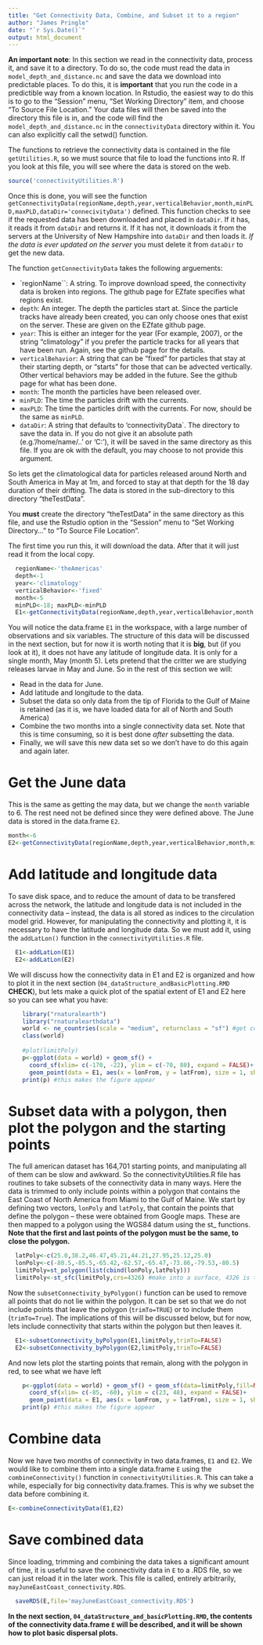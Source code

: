 ```yaml
---
title: "Get Connectivity Data, Combine, and Subset it to a region"
author: "James Pringle"
date: "`r Sys.Date()`"
output: html_document
---
```


**An important note**: In this section we read in the connectivity data, process it, and save it to a directory. To do so, the code must read the data in `model_depth_and_distance.nc` and save the data we download into predictable places. To do this, it is **important** that you run the code in a predictible way from a known location. In Rstudio, the easiest way to do this is to go to the "Session" menu, "Set Working Directory" item, and choose "To Source File Location." Your data files will then be saved into the directory this file is in, and the code will find the `model_depth_and_distance.nc` in the `connectivityData` directory within it. You can also explicitly call the setwd() function.

The functions to retrieve the connectivity data is contained in the file `getUtilities.R`, so we must source that file to load the functions into R. If you look at this file, you will see where the data is stored on the web.

```r
source('connectivityUtilities.R')
```

Once this is done, you will see the function `getConnectivityData(regionName,depth,year,verticalBehavior,month,minPLD,maxPLD,dataDir='connecivityData')` defined. This function checks to see if the requested data has been downloaded and placed in `dataDir`. If it has, it reads it from `dataDir` and returns it. If it has not, it downloads it from the servers at the University of New Hampshire into `dataDir` and then loads it. *If the data is ever updated on the server* you must delete it from `dataDir` to get the new data.

The function `getConnectivityData` takes the following arguements:

-   \`regionName\`\`: A string. To improve download speed, the connectivity data is broken into regions. The github page for EZfate specifies what regions exist.
-   `depth`: An integer. The depth the particles start at. Since the particle tracks have already been created, you can only choose ones that exist on the server. These are given on the EZfate github page.\
-   `year`: This is either an integer for the year (For example, 2007), or the string "climatology" if you prefer the particle tracks for all years that have been run. Again, see the github page for the details.
-   `verticalBehavior`: A string that can be "fixed" for particles that stay at their starting depth, or "starts" for those that can be advected vertically. Other vertical behaviors may be added in the future. See the github page for what has been done.
-   `month`: The month the particles have been released over.
-   `minPLD`: The time the particles drift with the currents.
-   `maxPLD`: The time the particles drift with the currents. For now, should be the same as `minPLD`.
-   `dataDir`: A string that defaults to 'connectivityData\`. The directory to save the data in. If you do not give it an absolute path (e.g.'/home/name/..' or 'C:\some\path\name'), it will be saved in the same directory as this file. If you are ok with the default, you may choose to not provide this argument.

So lets get the climatological data for particles released around North and South America in May at 1m, and forced to stay at that depth for the 18 day duration of their drifting. The data is stored in the sub-directory to this directory "theTestData".

You **must** create the directory "theTestData" in the same directory as this file, and use the Rstudio option in the "Session" menu to "Set Working Directory..." to "To Source File Location".

The first time you run this, it will download the data. After that it will just read it from the local copy.

```r
  regionName<-'theAmericas'
  depth<-1
  year<-'climatology'
  verticalBehavior<-'fixed'
  month<-5
  minPLD<-18; maxPLD<-minPLD
  E1<-getConnectivityData(regionName,depth,year,verticalBehavior,month,minPLD,maxPLD)
```

You will notice the data.frame `E1` in the workspace, with a large number of observations and six variables. The structure of this data will be discussed in the next section, but for now it is worth noting that it is **big**, but (if you look at it), it does not have any latitude of longitude data. It is only for a single month, May (month 5). Lets pretend that the critter we are studying releases larvae in May and June. So in the rest of this section we will:

-   Read in the data for June.
-   Add latitude and longitude to the data.
-   Subset the data so only data from the tip of Florida to the Gulf of Maine is retained (as it is, we have loaded data for all of North and South America)
-   Combine the two months into a single connectivity data set. Note that this is time consuming, so it is best done *after* subsetting the data.
-   Finally, we will save this new data set so we don't have to do this again and again later.

# Get the June data

This is the same as getting the may data, but we change the `month` variable to 6. The rest need not be defined since they were defined above. The June data is stored in the data.frame `E2`.

```r
month<-6
E2<-getConnectivityData(regionName,depth,year,verticalBehavior,month,minPLD,maxPLD)
```

# Add latitude and longitude data

To save disk space, and to reduce the amount of data to be transfered across the network, the latitude and longitude data is not included in the connectivity data -- instead, the data is all stored as indices to the circulation model grid. However, for manipulating the connectivity and plotting it, it is necessary to have the latitude and longitude data. So we must add it, using the `addLatLon()` function in the `connectivityUtilities.R` file.

```r
  E1<-addLatLon(E1)
  E2<-addLatLon(E2)
```

We will discuss how the connectivity data in E1 and E2 is organized and how to plot it in the next section (`04_dataStructure_andBasicPlotting.RMD` **CHECK**), but lets make a quick plot of the spatial extent of E1 and E2 here so you can see what you have:

```r
    library("rnaturalearth")
    library("rnaturalearthdata")
    world <- ne_countries(scale = "medium", returnclass = "sf") #get coastline data
    class(world)
     
    #plot(limitPoly)
    p<-ggplot(data = world) + geom_sf() +
      coord_sf(xlim= c(-170, -22), ylim = c(-70, 80), expand = FALSE)+
      geom_point(data = E1, aes(x = lonFrom, y = latFrom), size = 1, shape = 23, fill = "green",color='green')
    print(p) #this makes the figure appear
```

# Subset data with a polygon, then plot the polygon and the starting points

The full american dataset has 164,701 starting points, and manipulating all of them can be slow and awkward. So the connectivityUtilities.R file has routines to take subsets of the connectivity data in many ways. Here the data is trimmed to only include points within a polygon that contains the East Coast of North America from Miami to the Gulf of Maine. We start by defining two vectors, `lonPoly` and `latPoly`, that contain the points that define the polygon -- these were obtained from Google maps. These are then mapped to a polygon using the WGS84 datum using the st\_ functions. **Note that the first and last points of the polygon must be the same, to close the polygon.**

```r
  latPoly<-c(25.0,38.2,46.47,45.21,44.21,27.95,25.12,25.0)
  lonPoly<-c(-80.5,-85.5,-65.42,-62.57,-65.47,-73.86,-79.53,-80.5)
  limitPoly=st_polygon(list(cbind(lonPoly,latPoly)))
  limitPoly<-st_sfc(limitPoly,crs=4326) #make into a surface, 4326 is the code for the WGS84 datum in proj
```

Now the `subsetConnectivity_byPolygon()` function can be used to remove all points that do not lie within the polygon. It can be set so that we do not include points that leave the polygon (`trimTo=TRUE`) or to include them (`trimTo=True`). The implications of this will be discussed below, but for now, lets include connectivity that starts within the polygon but then leaves it.

```r
  E1<-subsetConnectivity_byPolygon(E1,limitPoly,trimTo=FALSE)
  E2<-subsetConnectivity_byPolygon(E2,limitPoly,trimTo=FALSE)
```

And now lets plot the starting points that remain, along with the polygon in red, to see what we have left

```r
    p<-ggplot(data = world) + geom_sf() + geom_sf(data=limitPoly,fill=NA,color='red') + #add limit polygon
      coord_sf(xlim= c(-85, -60), ylim = c(23, 48), expand = FALSE)+
      geom_point(data = E1, aes(x = lonFrom, y = latFrom), size = 1, shape = 23, fill = "green",color='black')
    print(p) #this makes the figure appear
```

# Combine data

Now we have two months of connectivity in two data.frames, `E1` and `E2`. We would like to combine them into a single data.frame `E` using the `combineConnectivity()` function in `connectivityUtilities.R`. This can take a while, especially for big connectivity data.frames. This is why we subset the data before combining it.

```r
E<-combineConnectivityData(E1,E2)
```

# Save combined data

Since loading, trimming and combining the data takes a significant amount of time, it is useful to save the connectivity data in `E` to a .RDS file, so we can just reload it in the later work. This file is called, entirely arbitrarily, `mayJuneEastCoast_connectivity.RDS`.

```r
  saveRDS(E,file='mayJuneEastCoast_connectivity.RDS')
```

**In the next section, `04_dataStructure_and_basicPlotting.RMD`, the contents of the connectivity data.frame `E` will be described, and it will be shown how to plot basic dispersal plots.**
